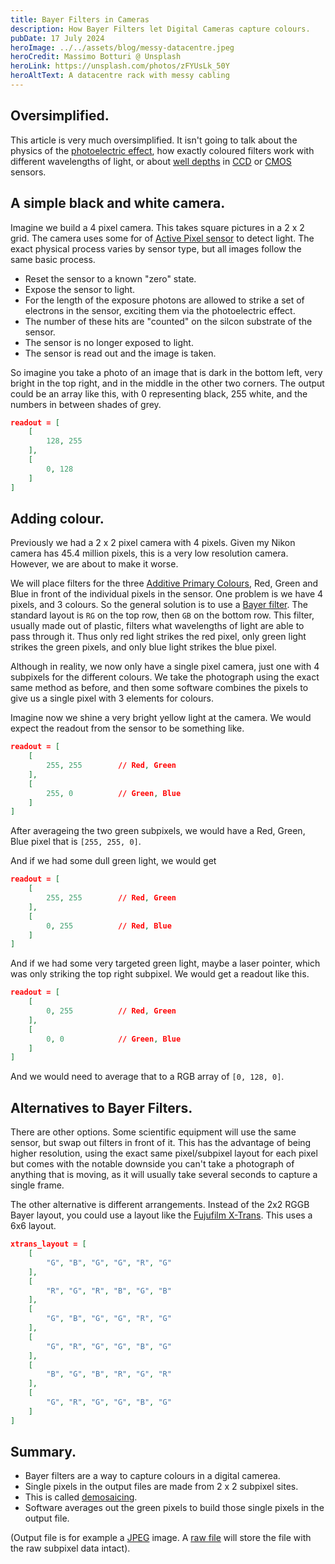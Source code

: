 ```yaml
---
title: Bayer Filters in Cameras
description: How Bayer Filters let Digital Cameras capture colours.
pubDate: 17 July 2024
heroImage: ../../assets/blog/messy-datacentre.jpeg
heroCredit: Massimo Botturi @ Unsplash
heroLink: https://unsplash.com/photos/zFYUsLk_50Y
heroAltText: A datacentre rack with messy cabling
---
```



## Oversimplified.

This article is very much oversimplified. It isn't going to talk about the physics of the [photoelectric effect](https://en.wikipedia.org/wiki/Photoelectric_effect), how exactly coloured filters work with different wavelengths of light, or about [well depths](https://andor.oxinst.com/learning/view/article/understanding-ccd-saturation:-pixel-well-depth-vs.-bit-depth) in [CCD](https://en.wikipedia.org/wiki/Charge-coupled_device) or [CMOS](https://en.wikipedia.org/wiki/CMOS) sensors.

## A simple black and white camera.

Imagine we build a 4 pixel camera. This takes square pictures in a 2 x 2 grid. The camera uses some for of [Active Pixel sensor](https://en.wikipedia.org/wiki/Active_pixel_sensor) to detect light. The exact physical process varies by sensor type, but all images follow the same basic process.

- Reset the sensor to a known "zero" state.
- Expose the sensor to light.
- For the length of the exposure photons are allowed to strike a set of electrons in the sensor, exciting them via the photoelectric effect.
- The number of these hits are "counted" on the silcon substrate of the sensor.
- The sensor is no longer exposed to light.
- The sensor is read out and the image is taken.

So imagine you take a photo of an image that is dark in the bottom left, very bright in the top right, and in the middle in the other two corners. The output could be an array like this, with 0 representing black, 255 white, and the numbers in between shades of grey.

```json
readout = [
	[
		128, 255
	], 
	[
		0, 128
	]
]
```

## Adding colour.

Previously we had a 2 x 2 pixel camera with 4 pixels. Given my Nikon camera has 45.4 million pixels, this is a very low resolution camera. However, we are about to make it worse.

We will place filters for the three [Additive Primary Colours](https://en.wikipedia.org/wiki/Additive_color), Red, Green and Blue in front of the individual pixels in the sensor. One problem is we have 4 pixels, and 3 colours. So the general solution is to use a [Bayer filter](https://en.wikipedia.org/wiki/Bayer_filter). The standard layout is `RG` on the top row, then `GB` on the bottom row. This filter, usually made out of plastic, filters what wavelengths of light are able to pass through it. Thus only red light strikes the red pixel, only green light strikes the green pixels, and only blue light strikes the blue pixel.

Although in reality, we now only have a single pixel camera, just one with 4 subpixels for the different colours. We take the photograph using the exact same method as before, and then some software combines the pixels to give us a single pixel with 3 elements for colours.

Imagine now we shine a very bright yellow light at the camera. We would expect the readout from the sensor to be something like.

```json
readout = [
	[
		255, 255		// Red, Green
	], 
	[
		255, 0			// Green, Blue
	]
]
```

After averageing the two green subpixels, we would have a Red, Green, Blue pixel that is `[255, 255, 0]`.

And if we had some dull green light, we would get

```json
readout = [
	[
		255, 255		// Red, Green
	], 
	[
		0, 255			// Red, Blue
	]
]
```

And if we had some very targeted green light, maybe a laser pointer, which was only striking the top right subpixel. We would get a readout like this.

```json
readout = [
	[
		0, 255			// Red, Green
	], 
	[
		0, 0			// Green, Blue
	]
]
```

And we would need to average that to a RGB array of `[0, 128, 0]`.

## Alternatives to Bayer Filters.

There are other options. Some scientific equipment will use the same sensor, but swap out filters in front of it. This has the advantage of being higher resolution, using the exact same pixel/subpixel layout for each pixel but comes with the notable downside you can't take a photograph of anything that is moving, as it will usually take several seconds to capture a single frame.

The other alternative is different arrangements. Instead of the 2x2 RGGB Bayer layout, you could use a layout like the [Fujufilm X-Trans](https://en.wikipedia.org/wiki/Fujifilm_X-Trans_sensor). This uses a 6x6 layout.

```json
xtrans_layout = [
	[
		"G", "B", "G", "G", "R", "G"
	],
	[
		"R", "G", "R", "B", "G", "B"
	],
	[
		"G", "B", "G", "G", "R", "G"
	],
	[
		"G", "R", "G", "G", "B", "G"
	],
	[
		"B", "G", "B", "R", "G", "R"
	],
	[
		"G", "R", "G", "G", "B", "G"
	]
]
```

## Summary.

- Bayer filters are a way to capture colours in a digital camerea.
- Single pixels in the output files are made from 2 x 2 subpixel sites. 
- This is called [demosaicing](https://en.wikipedia.org/wiki/Demosaicing).
- Software averages out the green pixels to build those single pixels in the output file.

(Output file is for example a [JPEG](https://en.wikipedia.org/wiki/JPEG) image. A [raw file](https://en.wikipedia.org/wiki/Raw_image_format) will store the file with the raw subpixel data intact).